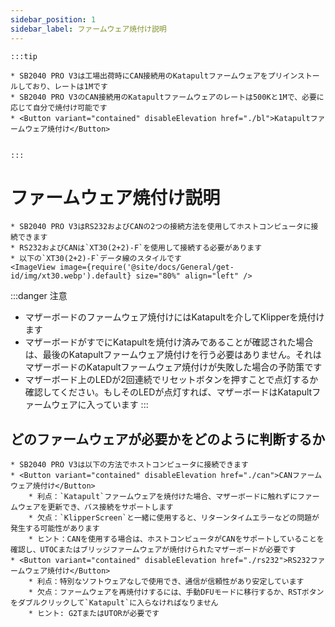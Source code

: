 ```yaml
---
sidebar_position: 1
sidebar_label: ファームウェア焼付け説明
---
```





    :::tip

    * SB2040 PRO V3は工場出荷時にCAN接続用のKatapultファームウェアをプリインストールしており、レートは1Mです
    * SB2040 PRO V3のCAN接続用のKatapultファームウェアのレートは500Kと1Mで、必要に応じて自分で焼付け可能です
    * <Button variant="contained" disableElevation href="./bl">Katapultファームウェア焼付け</Button>


    :::

# ファームウェア焼付け説明

    * SB2040 PRO V3はRS232およびCANの2つの接続方法を使用してホストコンピュータに接続できます
    * RS232およびCANは`XT30(2+2)-F`を使用して接続する必要があります
    * 以下の`XT30(2+2)-F`データ線のスタイルです
    <ImageView image={require('@site/docs/General/get-id/img/xt30.webp').default} size="80%" align="left" />

:::danger 注意
* マザーボードのファームウェア焼付けにはKatapultを介してKlipperを焼付けます
* マザーボードがすでにKatapultを焼付け済みであることが確認された場合は、最後のKatapultファームウェア焼付けを行う必要はありません。それはマザーボードのKatapultファームウェア焼付けが失敗した場合の予防策です
* マザーボード上のLEDが2回連続でリセットボタンを押すことで点灯するか確認してください。もしそのLEDが点灯すれば、マザーボードはKatapultファームウェアに入っています
:::

## どのファームウェアが必要かをどのように判断するか

    * SB2040 PRO V3は以下の方法でホストコンピュータに接続できます
    * <Button variant="contained" disableElevation href="./can">CANファームウェア焼付け</Button>
        * 利点：`Katapult`ファームウェアを焼付けた場合、マザーボードに触れずにファームウェアを更新でき、バス接続をサポートします
        * 欠点：`KlipperScreen`と一緒に使用すると、リターンタイムエラーなどの問題が発生する可能性があります
        * ヒント：CANを使用する場合は、ホストコンピュータがCANをサポートしていることを確認し、UTOCまたはブリッジファームウェアが焼付けられたマザーボードが必要です
    * <Button variant="contained" disableElevation href="./rs232">RS232ファームウェア焼付け</Button>
        * 利点：特別なソフトウェアなしで使用でき、通信が信頼性があり安定しています
        * 欠点：ファームウェアを再焼付けするには、手動DFUモードに移行するか、RSTボタンをダブルクリックして`Katapult`に入らなければなりません
        * ヒント: G2TまたはUTORが必要です
